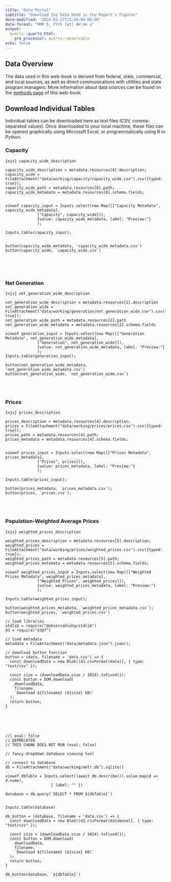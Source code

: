 ```yaml
---
title: "Data Portal"
subtitle: "Download the Data Used in the Report's Figures"
date-modified: "2024-03-27T15:44:00-08:00"
date-format: "MMM D, YYYY [at] HH:mm z"
output:
  quarto::quarto_html:
    pre_processor: quarto::observable
echo: false
---
```



## Data Overview
The data used in this web-book is derived from federal, state, commercial, and local sources, as well as direct communications with utilities and state program managers. More information about data sources can be found on the [methods page](./methods.html) of this web-book.

## Download Individual Tables
Individual tables can be downloaded here as text files (CSV, comma-separated values). Once downloaded to your local machine, these files can be opened graphically using Microsoft Excel, or programmatically using R or Python. 


### Capacity
`{ojs} capacity_wide_description`

```ojs
capacity_wide_description = metadata.resources[0].description;
capacity_wide = FileAttachment("data/working/capacity/capacity_wide.csv").csv({typed: true});
capacity_wide_path = metadata.resources[0].path;
capacity_wide_metadata = metadata.resources[0].schema.fields;


viewof capacity_input = Inputs.select(new Map([["Capacity Metadata", capacity_wide_metadata], 
              ["Capacity", capacity_wide]]), 
              {value: capacity_wide_metadata, label: "Preview:"}
              );

Inputs.table(capacity_input);


button(capacity_wide_metadata, 'capacity_wide_metadata.csv')
button(capacity_wide, `capacity_wide.csv`)


```

<br>
<br>

### Net Generation
`{ojs} net_generation_wide_description `

```ojs
net_generation_wide_description = metadata.resources[2].description
net_generation_wide = FileAttachment("data/working/generation/net_generation_wide.csv").csv({typed: true});
net_generation_wide_path = metadata.resources[2].path
net_generation_wide_metadata = metadata.resources[2].schema.fields

viewof generation_input = Inputs.select(new Map([["Generation Metadata", net_generation_wide_metadata], 
              ["Generation", net_generation_wide]]), 
              {value: net_generation_wide_metadata, label: "Preview:"}
              );
Inputs.table(generation_input);

button(net_generation_wide_metadata, 'net_generation_wide_metadata.csv')
button(net_generation_wide, `net_generation_wide.csv`)

```

<br>
<br>


### Prices
`{ojs} prices_description `

```ojs
prices_description = metadata.resources[4].description;
prices = FileAttachment("data/working/prices/prices.csv").csv({typed: true});
prices_path = metadata.resources[4].path;
prices_metadata = metadata.resources[4].schema.fields;


viewof prices_input = Inputs.select(new Map([["Prices Metadata", prices_metadata], 
              ["Prices", prices]]), 
              {value: prices_metadata, label: "Preview:"}
              );

Inputs.table(prices_input);

button(prices_metadata, `prices_metadata.csv`);
button(prices, `prices.csv`);

``` 

<br>
<br>

### Population-Weighted Average Prices
`{ojs} weighted_prices_description `

```ojs
weighted_prices_description = metadata.resources[5].description;
weighted_prices = FileAttachment("data/working/prices/weighted_prices.csv").csv({typed: true});
weighted_prices_path = metadata.resources[5].path;
weighted_prices_metadata = metadata.resources[5].schema.fields;

viewof weighted_prices_input = Inputs.select(new Map([["Weighted Prices Metadata", weighted_prices_metadata], 
              ["Weighted Prices", weighted_prices]]), 
              {value: weighted_prices_metadata, label: "Preview:"}
              );

Inputs.table(weighted_prices_input);

button(weighted_prices_metadata, `weighted_prices_metadata.csv`);
button(weighted_prices, `weighted_prices.csv`)

```





```ojs
// load libraries
stdlib = require("@observablehq/stdlib")
d3 = require("d3@7")

// load metadata
metadata = FileAttachment("data/metadata.json").json();

```

```ojs
// download button function
button = (data, filename = 'data.csv') => {
  const downloadData = new Blob([d3.csvFormat(data)], { type: "text/csv" });

  const size = (downloadData.size / 1024).toFixed(1);
  const button = DOM.download(
    downloadData,
    filename,
    `Download ${filename} (${size} KB)`
  );
  return button;
}

```


<br>
<br>
<br>

```ojs
//| eval: false
// DEPRECATED
// THIS CHUNK DOES NOT RUN (eval: false)

// fancy dropdown database viewing tool

// connect to database
db = FileAttachment("data/working/aetr.db").sqlite()

viewof dbTable = Inputs.select((await db.describe()).value.map(d => d.name), 
                    { label: "" })

database = db.query(`SELECT * FROM ${dbTable}`)


Inputs.table(database)

db_button = (database, filename = 'data.csv') => {
  const downloadData = new Blob([d3.csvFormat(database)], { type: "text/csv" });

  const size = (downloadData.size / 1024).toFixed(1);
  const button = DOM.download(
    downloadData,
    filename,
    `Download ${filename} (${size} KB)`
  );
  return button;
}

db_button(database, `${dbTable}`)
```